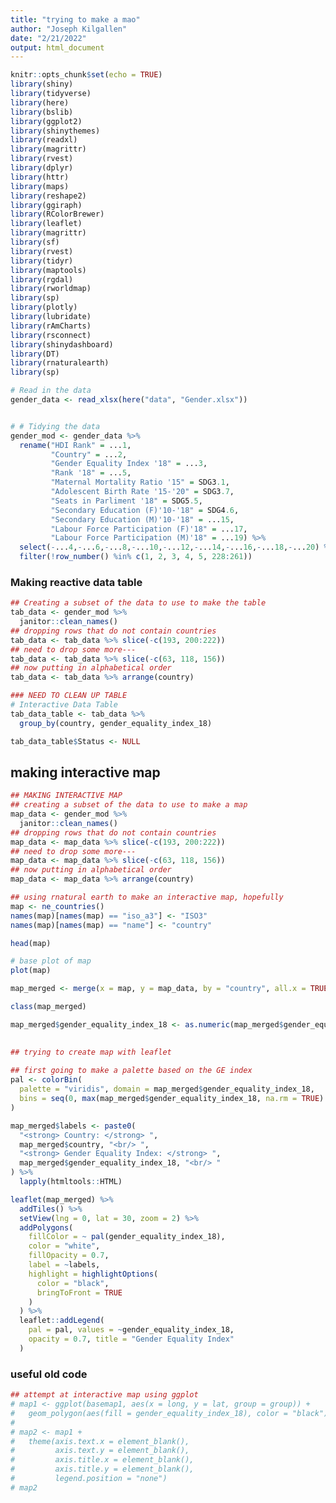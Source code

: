 ```yaml
---
title: "trying to make a mao"
author: "Joseph Kilgallen"
date: "2/21/2022"
output: html_document
---
```


```r
knitr::opts_chunk$set(echo = TRUE)
library(shiny)
library(tidyverse)
library(here)
library(bslib)
library(ggplot2)
library(shinythemes)
library(readxl)
library(magrittr)
library(rvest)
library(dplyr)
library(httr)
library(maps)
library(reshape2)
library(ggiraph)
library(RColorBrewer)
library(leaflet)
library(magrittr)
library(sf)
library(rvest)
library(tidyr)
library(maptools)
library(rgdal)
library(rworldmap)
library(sp)
library(plotly)
library(lubridate)
library(rAmCharts)
library(rsconnect)
library(shinydashboard)
library(DT)
library(rnaturalearth)
library(sp)

# Read in the data
gender_data <- read_xlsx(here("data", "Gender.xlsx"))


# # Tidying the data
gender_mod <- gender_data %>%
  rename("HDI Rank" = ...1,
         "Country" = ...2,
         "Gender Equality Index '18" = ...3,
         "Rank '18" = ...5,
         "Maternal Mortality Ratio '15" = SDG3.1,
         "Adolescent Birth Rate '15-'20" = SDG3.7,
         "Seats in Parliment '18" = SDG5.5,
         "Secondary Education (F)'10-'18" = SDG4.6,
         "Secondary Education (M)'10-'18" = ...15,
         "Labour Force Participation (F)'18" = ...17,
         "Labour Force Participation (M)'18" = ...19) %>%
  select(-...4,-...6,-...8,-...10,-...12,-...14,-...16,-...18,-...20) %>%
  filter(!row_number() %in% c(1, 2, 3, 4, 5, 228:261))

```


### Making reactive data table
```r
## Creating a subset of the data to use to make the table
tab_data <- gender_mod %>% 
  janitor::clean_names()
## dropping rows that do not contain countries
tab_data <- tab_data %>% slice(-c(193, 200:222))
## need to drop some more--- 
tab_data <- tab_data %>% slice(-c(63, 118, 156))
## now putting in alphabetical order
tab_data <- tab_data %>% arrange(country)

### NEED TO CLEAN UP TABLE
# Interactive Data Table
tab_data_table <- tab_data %>%
  group_by(country, gender_equality_index_18) 

tab_data_table$Status <- NULL
```

## making interactive map
```r
## MAKING INTERACTIVE MAP
## creating a subset of the data to use to make a map
map_data <- gender_mod %>% 
  janitor::clean_names()
## dropping rows that do not contain countries
map_data <- map_data %>% slice(-c(193, 200:222))
## need to drop some more--- 
map_data <- map_data %>% slice(-c(63, 118, 156))
## now putting in alphabetical order
map_data <- map_data %>% arrange(country) 

## using rnatural earth to make an interactive map, hopefully
map <- ne_countries()
names(map)[names(map) == "iso_a3"] <- "ISO3"
names(map)[names(map) == "name"] <- "country"

head(map)

# base plot of map
plot(map)

map_merged <- merge(x = map, y = map_data, by = "country", all.x = TRUE)

class(map_merged)

map_merged$gender_equality_index_18 <- as.numeric(map_merged$gender_equality_index_18)

  
## trying to create map with leaflet
  
## first going to make a palette based on the GE index
pal <- colorBin(
  palette = "viridis", domain = map_merged$gender_equality_index_18,
  bins = seq(0, max(map_merged$gender_equality_index_18, na.rm = TRUE) + .1, by = .1)
)

map_merged$labels <- paste0(
  "<strong> Country: </strong> ",
  map_merged$country, "<br/> ",
  "<strong> Gender Equality Index: </strong> ",
  map_merged$gender_equality_index_18, "<br/> "
) %>%
  lapply(htmltools::HTML)

leaflet(map_merged) %>%
  addTiles() %>%
  setView(lng = 0, lat = 30, zoom = 2) %>%
  addPolygons(
    fillColor = ~ pal(gender_equality_index_18),
    color = "white",
    fillOpacity = 0.7,
    label = ~labels,
    highlight = highlightOptions(
      color = "black",
      bringToFront = TRUE
    )
  ) %>%
  leaflet::addLegend(
    pal = pal, values = ~gender_equality_index_18,
    opacity = 0.7, title = "Gender Equality Index"
  )


```












### useful old code
```r
## attempt at interactive map using ggplot
# map1 <- ggplot(basemap1, aes(x = long, y = lat, group = group)) +
#   geom_polygon(aes(fill = gender_equality_index_18), color = "black")
# 
# map2 <- map1 + 
#   theme(axis.text.x = element_blank(),
#         axis.text.y = element_blank(),
#         axis.title.x = element_blank(),
#         axis.title.y = element_blank(),
#         legend.position = "none")
# map2
```


